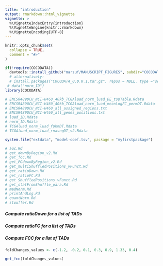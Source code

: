 ```yaml
---
title: "introduction"
output: rmarkdown::html_vignette
vignette: >
  %\VignetteIndexEntry{introduction}
  %\VignetteEngine{knitr::rmarkdown}
  %\VignetteEncoding{UTF-8}
---
```


```r
knitr::opts_chunk$set(
  collapse = TRUE,
  comment = "#>"
)
```

```r
if(!require(COCODATA))
  devtools::install_github("marzuf/MANUSCRIPT_FIGURES", subdir="COCODATA")
  # alternatively: 
  # install.packages("COCODATA_0.0.0.1.tar.gz", repos = NULL, type ="source")
 # data("norm_ID")
library(COCODATA)
```

``` r
# ENCSR489OCU_NCI-H460_40kb_TCGAluad_norm_luad_DE_topTable.Rdata
# ENCSR489OCU_NCI-H460_40kb_TCGAluad_norm_luad_meanLogFC_permDT.Rdata
# ENCSR489OCU_NCI-H460_all_assigned_regions.txt
# ENCSR489OCU_NCI-H460_all_genes_positions.txt
# luad_ID.Rdata
# norm_ID.Rdata
# TCGAluad_norm_luad_fpkmDT.Rdata
# TCGAluad_norm_luad_rnaseqDT_v2.Rdata

system.file("extdata", "model-coef.tsv", package = "myfirstpackage")

```



``` r
# auc.Rd
# get_downByRegion_v2.Rd
# get_fcc.Rd
# get_FCdownByRegion_v2.Rd
# get_multiShuffledPositions_vFunct.Rd
# get_ratioDown.Rd
# get_ratioFC.Rd
# get_ShuffledPositions_vFunct.Rd
# get_statFromShuffle_para.Rd
# madNorm.Rd
# printAndLog.Rd
# quantNorm.Rd
# stouffer.Rd
``` 

##### Compute ratioDown for a list of TADs

##### Compute ratioFC for a list of TADs

##### Compute FCC for a list of TADs

``` r
foldChanges_values <- c(-1.2, -0.2, 0.1, 0.3, 0.9, 1.33, 0.4)

get_fcc(foldChanges_values)
``` 


